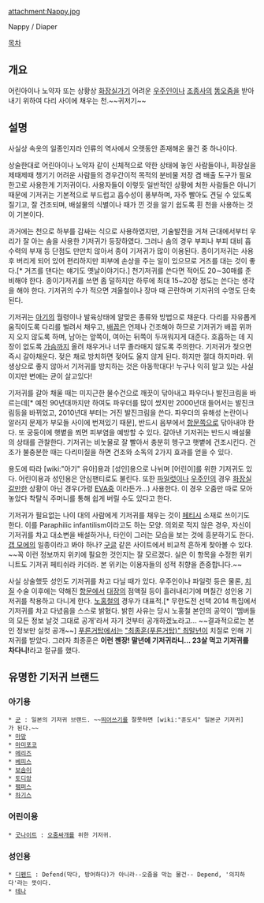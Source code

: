 attachment:Nappy.jpg

Nappy / Diaper

[[목차]]
== 개요 ==
어린아이나 노약자 또는 상황상 [[화장실]]가기 어려운 [[우주인]]이나 [[조종사]]의 [[똥]][[오줌]]을 받아 내기 위하여 다리 사이에 채우는 천.~~귀저기~~

== 설명 ==
사실상 속옷의 일종인지라 인류의 역사에서 오랫동안 존재해온 물건 중 하나이다.

상술한대로 어린아이나 노약자 같이 신체적으로 약한 상태에 놓인 사람들이나, 화장실을 제때제때 챙기기 어려운 사람들의 경우간이적 목적의 분비물 저장 겸 배출 도구가 필요한고로 사용한게 기저귀이다. 사용자들이 이렇듯 일반적인 상황에 처한 사람들은 아니기 때문에 기저귀는 기본적으로 부드럽고 흡수성이 풍부하며, 자주 빨아도 견딜 수 있도록 질기고, 잘 건조되며, 배설물의 식별이나 때가 낀 것을 알기 쉽도록 흰 천을 사용하는 것이 기본이다.

과거에는 천으로 하부를 감싸는 식으로 사용하였지만, 기술발전을 거쳐 근대에서부터 우리가 잘 아는 솜을 사용한 기저귀가 등장하였다. 그러나 솜의 경우 부피나 부피 대비 흡수력의 부재 등 단점도 만만치 않아서 종이 기저귀가 많이 이용된다. 종이기저귀는 사용 후 버리게 되어 있어 편리하지만 피부에 손상을 주는 일이 있으므로 거즈를 대는 것이 좋다.[* 거즈를 댄다는 얘기도 옛날이야기다.] 천기저귀를 쓴다면 적어도 20∼30매를 준비해야 한다. 종이기저귀를 쓰면 좀 덜하지만 하루에 최대 15~20장 정도는 쓴다는 생각을 해야 한다. 기저귀의 수가 적으면 겨울철이나 장마 때 곤란하며 기저귀의 수명도 단축된다.

기저귀는 [[아기]]의 월령이나 발육상태에 알맞은 종류와 방법으로 채운다. 다리를 자유롭게 움직이도록 다리를 벌려서 채우고, [[배꼽]]은 언제나 건조해야 하므로 기저귀가 배꼽 위까지 오지 않도록 하며, 남아는 앞쪽이, 여아는 뒤쪽이 두꺼워지게 대준다. 호흡하는 데 지장이 없도록 [[가슴]]까지 올려 채우거나 너무 졸라매지 않도록 주의한다. 기저귀가 젖으면 즉시 갈아채운다. 젖은 채로 방치하면 젖어도 울지 않게 된다. 하지만 절대 하지마라. 위생상으로 좋지 않아서 기저귀를 방치하는 것은 아동학대다! 누구나 익히 알고 있는 사실이지만 변에는 균이 살고있다!

기저귀를 갈아 채울 때는 미지근한 물수건으로 깨끗이 닦아내고 파우더나 발진크림을 바르는데[* 예전 90년대까지만 하여도 파우더를 많이 썼지만 2000년대 들어서는 발진크림등을 바뀌었고, 2010년대 부터는 거진 발진크림을 쓴다. 파우더의 유해성 논란이나 알러지 문제가 부모들 사이에 번져있기 때문], 반드시 음부에서 [[항문]]쪽으로 닦아내야 한다. 또 궁둥이에 햇볕을 쬐면 피부염을 예방할 수 있다. 갈아낸 기저귀는 반드시 배설물의 상태를 관찰한다. 기저귀는 비눗물로 잘 빨아서 충분히 헹구고 햇볕에 건조시킨다. 건조가 불충분한 때는 다리미질을 하면 건조와 소독의 2가지 효과를 얻을 수 있다.  

용도에 따라 [wiki:"아기" 유아]용과 [성인]용으로 나뉘며 [어린이]를 위한 기저귀도 있다. 어린이용과 성인용은 안심팬티로도 불린다. 또한 [[파일럿]]이나 [[우주인]]의 경우 [[화장실]]갈만한 상황이 아닌 경우(가령 [[EVA]]중 이라든가...) 사용한다. 이 경우 오줌만 따로 모아놓았다 착탈식 주머니를 통해 쉽게 버릴 수도 있다고 한다.

기저귀가 필요없는 나이 대의 사람에게 기저귀를 채우는 것이 [[페티시]] 소재로 쓰이기도 한다. 이를 Paraphilic infantilism이라고도 하는 모양. 의외로 적지 않은 경우, 자신이 기저귀를 차고 대소변을 배설하거나, 타인이 그러는 모습을 보는 것에 흥분하기도 한다. [[갭 모에]]의 일종이라고 봐야 하나? [[구글]] 같은 사이트에서 비교적 흔하게 찾아볼 수 있다. ~~꼭 이런 정보까지 위키에 필요한 것인지는 잘 모르겠다. 실은 이 항목을 수정한 위키니트도 기저귀 페티쉬라 카더라. 본 위키는 이용자들의 성적 취향을 존중합니다.~~

사실 상술했듯 성인도 기저귀를 차고 다닐 때가 있다. 우주인이나 파일럿 등은 물론, [[치질]] 수술 이후에는 약해진 [[항문]]에서 [[대장]]의 점액질 등이 흘러내리기에 며칠간 성인용 기저귀를 착용하고 다니게 한다. [[노홍철]]의 경우가 대표적.[* 무한도전 선택 2014 특집에서 기저귀를 차고 다녔음을 스스로 밝혔다. 밝힌 사유는 당시 노홍철 본인의 공약이 '멤버들의 모든 정보 날것 그대로 공개'라서 자기 것부터 공개하겠노라고... ~~결과적으로는 본인 정보만 실컷 공개~~] [[푸른거탑]]에서는 [["최종훈(푸른거탑)" 최말년]]이 치질로 인해 기저귀를 받았다. 그러자 최종훈은 '''이런 젠장! 말년에 기저귀라니... 23살 먹고 기저귀를 차다니!'''라고 절규를 했다.


== 유명한 기저귀 브랜드 ==
=== 아기용 ===
 * [[군]] : 일본의 기저귀 브랜드. ~~[[띄어쓰기]]를 잘못하면 [wiki:"훈도시" 일본군 기저귀]가 된다.~~
 * [[마망]]
 * [[마미포코]]
 * [[메리즈]]
 * [[베피스]]
 * [[보솜이]]
 * [[토디앙]]
 * [[팸퍼스]]
 * [[하기스]]


=== 어린이용 ===
 * [[굿나이트]] : [[오줌싸개]]를 위한 기저귀. 

=== 성인용 ===
 * [[디펜드]] : Defend(막다, 방어하다)가 아니라--오줌을 막는 물건-- Depend, '의지하다'라는 뜻이다.
 * [[테나]]
